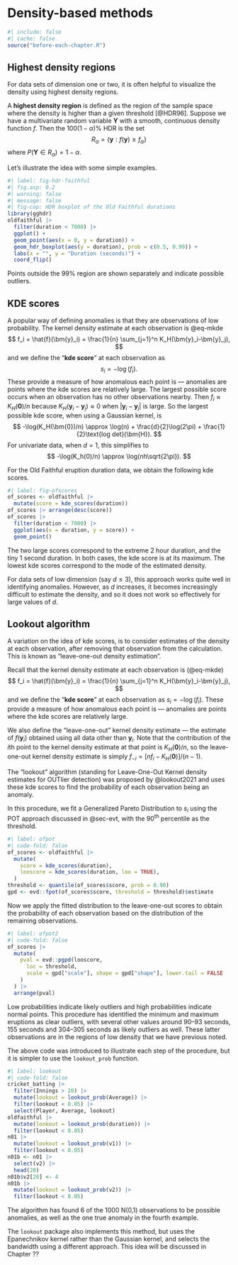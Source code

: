 # Density-based methods {#sec-density-methods}

```r
#| include: false
#| cache: false
source("before-each-chapter.R")
```

## Highest density regions

For data sets of dimension one or two, it is often helpful to visualize the density using highest density regions.

A **highest density region** is defined as the region of the sample space where the density is higher than a given threshold [@HDR96]. Suppose we have a multivariate random variable $\bm{Y}$ with a smooth, continuous density function $f$. Then the $100(1-\alpha)$% HDR is the set
$$
  R_\alpha = \{\bm{y}: f(\bm{y}) \ge f_\alpha\}
$$
where $P(\bm{Y} \in R_\alpha) = 1-\alpha$.

Let's illustrate the idea with some simple examples.

```r
#| label: fig-hdr-faithful
#| fig.asp: 0.2
#| warning: false
#| message: false
#| fig-cap: HDR boxplot of the Old Faithful durations
library(gghdr)
oldfaithful |>
  filter(duration < 7000) |>
  ggplot() +
  geom_point(aes(x = 0, y = duration)) +
  geom_hdr_boxplot(aes(y = duration), prob = c(0.5, 0.99)) +
  labs(x = "", y = "Duration (seconds)") +
  coord_flip()
```

Points outside the 99% region are shown separately and indicate possible outliers.

## KDE scores {#kdescores}

A popular way of defining anomalies is that they are observations of low probability. The kernel density estimate at each observation is @eq-mkde
$$
  f_i = \hat{f}(\bm{y}_i) = \frac{1}{n} \sum_{j=1}^n K_H(\bm{y}_i-\bm{y}_j),
$$
and we define the "**kde score**" at each observation as
$$
  s_i = -\log(f_i).
$$
These provide a measure of how anomalous each point is --- anomalies are points where the kde scores are relatively large. The largest possible score occurs when an observation has no other observations nearby. Then $f_i \approx K_H(\bm{0})/n$ because $K_H(\bm{y}_i-\bm{y}_j)\approx 0$ when $|\bm{y}_i-\bm{y}_j|$ is large. So the largest possible kde score, when using a Gaussian kernel, is
$$
  -\log(K_H(\bm{0})/n) \approx \log(n) + \frac{d}{2}\log(2\pi) + \frac{1}{2}\text{log det}(\bm{H}).
$$
For univariate data, when $d=1$, this simplifies to
$$
  -\log(K_h(0)/n) \approx \log(nh\sqrt{2\pi}).
$$

For the Old Faithful eruption duration data, we obtain the following kde scores.

```r
#| label: fig-ofscores
of_scores <- oldfaithful |>
  mutate(score = kde_scores(duration))
of_scores |> arrange(desc(score))
of_scores |>
  filter(duration < 7000) |>
  ggplot(aes(x = duration, y = score)) +
  geom_point()
```

The two large scores correspond to the extreme 2 hour duration, and the tiny 1 second duration. In both cases, the kde score is at its maximum. The lowest kde scores correspond to the mode of the estimated density.

For data sets of low dimension (say $d \le 3$), this approach works quite well in identifying anomalies. However, as $d$ increases, it becomes increasingly difficult to estimate the density, and so it does not work so effectively for large values of $d$.

## Lookout algorithm

A variation on the idea of kde scores, is to consider estimates of the density at each observation, after removing that observation from the calculation. This is known as "leave-one-out density estimation".

Recall that the kernel density estimate at each observation is (@eq-mkde)
$$
  f_i = \hat{f}(\bm{y}_i) = \frac{1}{n} \sum_{j=1}^n K_H(\bm{y}_i-\bm{y}_j),
$$
and we define the "**kde score**" at each observation as $s_i = -\log(f_i)$. These provide a measure of how anomalous each point is --- anomalies are points where the kde scores are relatively large.

We also define the "leave-one-out" kernel density estimate --- the estimate of $f(\bm{y}_i)$ obtained using all data other than $\bm{y}_i$. Note that the contribution of the $i$th point to the kernel density estimate at that point is $K_H(\bm{0})/n$, so the leave-one-out kernel density estimate is simply $f_{-i} = \left[nf_i - K_H(\bm{0})\right]/(n-1)$.

The "lookout" algorithm (standing for Leave-One-Out Kernel density estimates for OUTlier detection) was proposed by @lookout2021 and uses these kde scores to find the probability of each observation being an anomaly.

In this procedure, we fit a Generalized Pareto Distribution to $s_i$ using the POT approach discussed in @sec-evt, with the $90^{\text{th}}$ percentile as the threshold.

```r
#| label: ofpot
#| code-fold: false
of_scores <- oldfaithful |>
  mutate(
    score = kde_scores(duration),
    looscore = kde_scores(duration, loo = TRUE),
  )
threshold <- quantile(of_scores$score, prob = 0.90)
gpd <- evd::fpot(of_scores$score, threshold = threshold)$estimate
```

Now we apply the fitted distribution to the leave-one-out scores to obtain the probability of each observation based on the distribution of the remaining observations.

```r
#| label: ofpot2
#| code-fold: false
of_scores |>
  mutate(
    pval = evd::pgpd(looscore,
      loc = threshold,
      scale = gpd["scale"], shape = gpd["shape"], lower.tail = FALSE
    )
  ) |>
  arrange(pval)
```

Low probabilities indicate likely outliers and high probabilities indicate normal points. This procedure has identified the minimum and maximum eruptions as clear outliers, with several other values around 90--93 seconds, 155 seconds and 304--305 seconds as likely outliers as well. These latter observations are in the regions of low density that we have previous noted.

The above code was introduced to illustrate each step of the procedure, but it is simpler to use the `lookout_prob` function.

```r
#| label: lookout
#| code-fold: false
cricket_batting |>
  filter(Innings > 20) |>
  mutate(lookout = lookout_prob(Average)) |>
  filter(lookout < 0.05) |>
  select(Player, Average, lookout)
oldfaithful |>
  mutate(lookout = lookout_prob(duration)) |>
  filter(lookout < 0.05)
n01 |>
  mutate(lookout = lookout_prob(v1)) |>
  filter(lookout < 0.05)
n01b <- n01 |>
  select(v2) |>
  head(20)
n01b$v2[20] <- 4
n01b |>
  mutate(lookout = lookout_prob(v2)) |>
  filter(lookout < 0.05)
```

The algorithm has found 6 of the 1000 N(0,1) observations to be possible anomalies, as well as the one true anomaly in the fourth example.

The `lookout` package also implements this method, but uses the Epanechnikov kernel rather than the Gaussian kernel, and selects the bandwidth using a different approach. This idea will be discussed in Chapter ??
